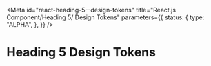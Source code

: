 <!-- @license CC0-1.0 -->


<Meta
  id="react-heading-5--design-tokens"
  title="React.js Component/Heading 5/ Design Tokens"
  parameters={{
    status: {
      type: "ALPHA",
    },
  }}
/>

# Heading 5 Design Tokens

<ComponentTokensSection tokens={tokens} definition={tokensDefinition} component="utrecht-heading-5" />
